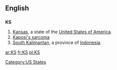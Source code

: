 {{also|ks|k's|K's}}
==English==

==={{abbreviation}}===
'''KS'''

# [[Kansas]], a state of the [[United States of America]].
# [[w:Kaposi's sarcoma|Kaposi's sarcoma]]
# [[South Kalimantan]], a province of [[Indonesia]].

[[Category:US States]]

[[ar:KS]]
[[fr:KS]]
[[pl:KS]]